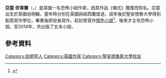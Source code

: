 {{expand|time=2014-07-06T15:47:19+00:00}}
{{refimprove|time=2014-07-06T15:47:19+00:00}}
{{infobox writer <!-- for more information see [[:Template:Infobox_writer/doc|:Template:Infobox writer/doc]] -->
| name          =亞當·奈韋爾
| image         =
| imagesize     =
| alt           =
| caption       =
| pseudonym     =
| birth_date     = 1969年
| birth_place    = [[英國|英國]][[伯明翰|伯明翰]]
| death_date     =
| death_place    =
| resting_place =
| occupation    = 作家
| nationality   = 英國
| education     =
| alma_mater    = 
| period        =
| genre         = [[恐怖小說|恐怖小說]]
| subject       =
}}

'''亞當·奈韋爾'''（{{lang-en|Adam Nevill}}，{{bd|1969年|}}）是英國一名恐怖小說作家，因其作品《儀式》獲獎而知名。亞當出生於英國伯明翰，童年時分別在英國與紐西蘭度過，成年後於聖安德魯大學得到創意寫作學位，畢業後即投身寫作，起初曾寫作[[情色小說|情色小說]]<ref>{{Cite web |url=http://gingernutsofhorror.com/5/post/2013/07/adam-nevill.html |title=ADAM NEVILL |accessdate=2014-07-06 |archive-date=2018-10-05 |archive-url=https://web.archive.org/web/20181005180409/http://gingernutsofhorror.com/5/post/2013/07/adam-nevill.html |dead-url=no }}</ref>，後來才主攻恐怖小說。至2014年，共出版了五本小說。

==參考資料==
{{REFLIST}}

{{DEFAULTSORT:Nevill, Adam}}
[[Category:伯明罕人|Category:伯明罕人]]
[[Category:英國作家|Category:英國作家]]
[[Category:聖安德魯斯大學校友|Category:聖安德魯斯大學校友]]